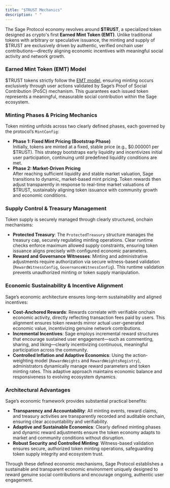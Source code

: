 ```yaml
---
title: "$TRUST Mechanics"
description: " "
---
```


The Sage Protocol economy revolves around **\$TRUST**, a specialized token designed as crypto's first **Earned Mint Token (EMT)**. Unlike traditional tokens with arbitrary or speculative issuance, the minting and supply of \$TRUST are exclusively driven by authentic, verified onchain user contributions—directly aligning economic incentives with meaningful social activity and network growth.

### **Earned Mint Token (EMT) Model**

\$TRUST tokens strictly follow the [EMT model](/introduction/3-emt), ensuring minting occurs exclusively through user actions validated by Sage’s Proof of Social Contribution (PoSC) mechanism. This guarantees each issued token represents a meaningful, measurable social contribution within the Sage ecosystem.

### **Minting Phases & Pricing Mechanics**

Token minting unfolds across two clearly defined phases, each governed by the protocol’s `MintConfig`:

- **Phase 1: Fixed Mint Pricing (Bootstrap Phase)**\
  Initially, tokens are minted at a fixed, stable price (e.g., \$0.000001 per \$TRUST). This strategy bootstraps early liquidity and incentivizes initial user participation, continuing until predefined liquidity conditions are met.
- **Phase 2: Market-Driven Pricing**\
  After reaching sufficient liquidity and stable market valuation, Sage transitions to dynamic, market-based mint pricing. Token rewards then adjust transparently in response to real-time market valuations of \$TRUST, sustainably aligning token issuance with community growth and economic conditions.

### **Supply Control & Treasury Management**

Token supply is securely managed through clearly structured, onchain mechanisms:

- **Protected Treasury**: The `ProtectedTreasury` structure manages the treasury cap, securely regulating minting operations. Clear runtime checks enforce maximum allowed supply constraints, ensuring token issuance aligns precisely with configured economic parameters.
- **Reward and Governance Witnesses**: Minting and administrative adjustments require authorization via secure witness-based validation (`RewardWitnessConfig`, `GovernanceWitnessConfig`). This runtime validation prevents unauthorized minting or token supply manipulation.

### **Economic Sustainability & Incentive Alignment**

Sage’s economic architecture ensures long-term sustainability and aligned incentives:

- **Cost-Anchored Rewards**: Rewards correlate with verifiable onchain economic activity, directly reflecting transaction fees paid by users. This alignment ensures token rewards mirror actual user-generated economic value, incentivizing genuine network contributions.
- **Incremental Incentives**: Sage employs incremental reward structures that encourage sustained user engagement—such as commenting, sharing, and liking—clearly incentivizing continuous, meaningful participation across the community.
- **Controlled Inflation and Adaptive Economics**: Using the action-weighting model (`RewardWeights` and `RewardWeightsRegistry`), administrators dynamically manage reward parameters and token minting rates. This adaptive approach maintains economic balance and responsiveness to evolving ecosystem dynamics.

### **Architectural Advantages**

Sage’s economic framework provides substantial practical benefits:

- **Transparency and Accountability**: All minting events, reward claims, and treasury activities are transparently recorded and auditable onchain, ensuring clear accountability and verifiability.
- **Adaptive and Sustainable Economics**: Clearly defined minting phases and dynamic reward adjustments ensure the token economy adapts to market and community conditions without disruption.
- **Robust Security and Controlled Minting**: Witness-based validation ensures secure, authorized token minting operations, safeguarding token supply integrity and ecosystem trust.

Through these defined economic mechanisms, Sage Protocol establishes a sustainable and transparent economic environment uniquely designed to reward genuine social contributions and encourage ongoing, authentic user engagement.